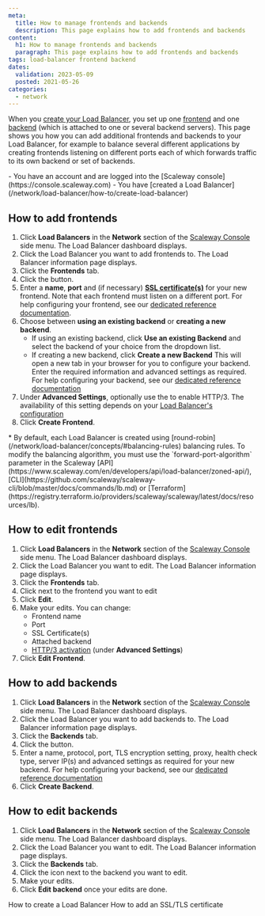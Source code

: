 ```yaml
---
meta:
  title: How to manage frontends and backends
  description: This page explains how to add frontends and backends
content:
  h1: How to manage frontends and backends
  paragraph: This page explains how to add frontends and backends
tags: load-balancer frontend backend
dates:
  validation: 2023-05-09
  posted: 2021-05-26
categories:
  - network
---
```


When you [create your Load Balancer](/network/load-balancer/how-to/create-load-balancer/), you set up one [frontend](/network/load-balancer/concepts/#frontends) and one [backend](/network/load-balancer/concepts/#backends) (which is attached to one or several backend servers). This page shows you how you can add additional frontends and backends to your Load Balancer, for example to balance several different applications by creating frontends listening on different ports each of which forwards traffic to its own backend or set of backends.

<Macro id="iam-requirements" />

<Message type="requirement">
  - You have an account and are logged into the [Scaleway console](https://console.scaleway.com)
  - You have [created a Load Balancer](/network/load-balancer/how-to/create-load-balancer)
</Message>

## How to add frontends

1. Click **Load Balancers** in the **Network** section of the [Scaleway Console](https://console.scaleway.com) side menu. The Load Balancer dashboard displays.
2. Click the Load Balancer you want to add frontends to. The Load Balancer information page displays.
3. Click the **Frontends** tab.
4. Click the <Icon name="plus" /> button.
    <Lightbox src="scaleway-add-frontends.webp" />
5. Enter a **name**, **port** and (if necessary) [**SSL certificate(s)**](/network/load-balancer/how-to/add-certificate) for your new frontend. Note that each frontend must listen on a different port. For help configuring your frontend, see our [dedicated reference documentation](/network/load-balancer/reference-content/configuring-load-balancer).
6. Choose between **using an existing backend** or **creating a new backend**.
    - If using an existing backend, click **Use an existing Backend** and select the backend of your choice from the dropdown list.
    - If creating a new backend, click **Create a new Backend** This will open a new tab in your browser for you to configure your backend. Enter the required information and advanced settings as required. For help configuring your backend, see our [dedicated reference documentation](/network/load-balancer/reference-content/configuring-load-balancer)
7. Under **Advanced Settings**, optionally use the <Icon name="toggle" /> to enable HTTP/3. The availability of this setting depends on your [Load Balancer's configuration](/network/load-balancer/reference-content/http2-http3/)
8. Click **Create Frontend**.
  <Message type="note">
    * By default, each Load Balancer is created using [round-robin](/network/load-balancer/concepts/#balancing-rules) balancing rules. To modify the balancing algorithm, you must use the `forward-port-algorithm` parameter in the Scaleway [API](https://www.scaleway.com/en/developers/api/load-balancer/zoned-api/), [CLI](https://github.com/scaleway/scaleway-cli/blob/master/docs/commands/lb.md) or [Terraform](https://registry.terraform.io/providers/scaleway/scaleway/latest/docs/resources/lb).
  </Message>

## How to edit frontends

1. Click **Load Balancers** in the **Network** section of the [Scaleway Console](https://console.scaleway.com) side menu. The Load Balancer dashboard displays.
2. Click the Load Balancer you want to edit. The Load Balancer information page displays.
3. Click the **Frontends** tab.
4. Click <Icon name="more" /> next to the frontend you want to edit
5. Click **Edit**.
6. Make your edits. You can change:
    - Frontend name
    - Port
    - SSL Certificate(s)
    - Attached backend
    - [HTTP/3 activation](/network/load-balancer/reference-content/http2-http3/#http3) (under **Advanced Settings**)
4. Click **Edit Frontend**.

## How to add backends

1. Click **Load Balancers** in the **Network** section of the [Scaleway Console](https://console.scaleway.com) side menu. The Load Balancer dashboard displays.
2. Click the Load Balancer you want to add backends to. The Load Balancer information page displays.
3. Click the **Backends** tab.
4. Click the <Icon name="plus" /> button.
5. Enter a name, protocol, port, TLS encryption setting, proxy, health check type,  server IP(s) and advanced settings as required for your new backend. For help configuring your backend, see our [dedicated reference documentation](/network/load-balancer/reference-content/configuring-load-balancer)
6. Click **Create Backend**.

## How to edit backends

1. Click **Load Balancers** in the **Network** section of the [Scaleway Console](https://console.scaleway.com) side menu. The Load Balancer dashboard displays.
2. Click the Load Balancer you want to edit. The Load Balancer information page displays.
3. Click the **Backends** tab.
4. Click the <Icon name="edit" /> icon next to the backend you want to edit.
5. Make your edits. 
    <Lightbox src="scaleway-edit-backends.webp" />
6. Click **Edit backend** once your edits are done.

<Navigation title="See Also">
  <PreviousButton to="/network/load-balancer/how-to/create-load-balancer/">How to create a Load Balancer</PreviousButton>
  <NextButton to="/network/load-balancer/how-to/add-certificate/">How to add an SSL/TLS certificate </NextButton>
</Navigation>
